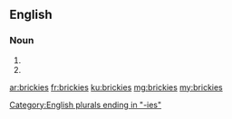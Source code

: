 ==English==

===Noun===
{{head|en|plural}}

# {{plural of|brickie|lang=en|nocat=1}}
# {{plural of|bricky|lang=en|nocat=1}}

[[Category:English plurals ending in "-ies"]]

[[ar:brickies]]
[[fr:brickies]]
[[ku:brickies]]
[[mg:brickies]]
[[my:brickies]]